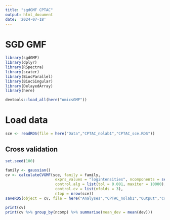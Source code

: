 ```yaml
---
title: "sgdGMF CPTAC"
output: html_document
date: '2024-07-18'
---
```

# SGD GMF

```r
library(sgdGMF)
library(dplyr)
library(RSpectra)
library(scater)
library(BiocParallel)
library(BiocSingular)
library(DelayedArray)
library(here)

devtools::load_all(here("omicsGMF"))

```

# Load data
```r
sce <- readRDS(file = here("Data","CPTAC_nolab1","CPTAC_sce.RDS"))

```


## Cross validation
```r
set.seed(100)

family <- gaussian()
cv <- calculateCVGMF(sce, family = family, 
                      exprs_values = "logintensities", ncomponents = seq(1,7,1), 
                      control.alg = list(tol = 0.001, maxiter = 10000), 
                      control.cv = list(nfolds = 3),
                      ntop = nrow(sce))
saveRDS(object = cv, file = here("Analyses","CPTAC_nolab1","Output","crossval.RDS"))

```


```r
print(cv)
print(cv %>% group_by(ncomp) %>% summarise(mean_dev = mean(dev)))

```





